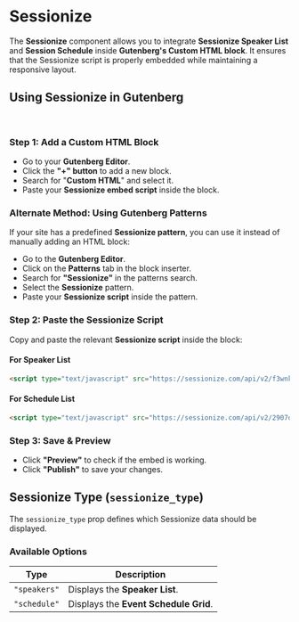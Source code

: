 
<Meta title="Molecules/Patterns/Section/Sessionize" of={sessionizeStories} name="Sessionize" />

# **Sessionize**

The **Sessionize** component allows you to integrate **Sessionize Speaker List** and **Session Schedule** inside **Gutenberg's Custom HTML block**. It ensures that the Sessionize script is properly embedded while maintaining a responsive layout.


## **Using Sessionize in Gutenberg**
<br />

### **Step 1: Add a Custom HTML Block**
- Go to your **Gutenberg Editor**.
- Click the **"+" button** to add a new block.
- Search for "**Custom HTML**" and select it.
- Paste your **Sessionize embed script** inside the block.

### **Alternate Method: Using Gutenberg Patterns**
If your site has a predefined **Sessionize pattern**, you can use it instead of manually adding an HTML block:

- Go to the **Gutenberg Editor**.
- Click on the **Patterns** tab in the block inserter.
- Search for **"Sessionize"** in the patterns search.
- Select the **Sessionize** pattern.
- Paste your **Sessionize script** inside the pattern.


### **Step 2: Paste the Sessionize Script**
Copy and paste the relevant **Sessionize script** inside the block:

#### **For Speaker List**
```html
<script type="text/javascript" src="https://sessionize.com/api/v2/f3wnkr67/view/Speakers"></script>
```

#### **For Schedule List**
```html
<script type="text/javascript" src="https://sessionize.com/api/v2/2907q512/view/GridSmart"></script>
```

### **Step 3: Save & Preview**
- Click **"Preview"** to check if the embed is working.
- Click **"Publish"** to save your changes.


## **Sessionize Type (`sessionize_type`)**
The `sessionize_type` prop defines which Sessionize data should be displayed.

### **Available Options**
| Type        | Description                |
|------------|----------------------------|
| `"speakers"` | Displays the **Speaker List**. |
| `"schedule"` | Displays the **Event Schedule Grid**. |
